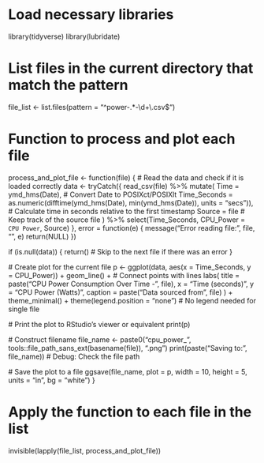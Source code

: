 # Load necessary libraries
library(tidyverse)
library(lubridate)

# List files in the current directory that match the pattern
file_list <- list.files(pattern = "^power-.*-\\d+\\.csv$")

# Function to process and plot each file
process_and_plot_file <- function(file) {
  # Read the data and check if it is loaded correctly
  data <- tryCatch({
    read_csv(file) %>%
      mutate(
        Time = ymd_hms(Date),  # Convert Date to POSIXct/POSIXlt
        Time_Seconds = as.numeric(difftime(ymd_hms(Date), min(ymd_hms(Date)), units = "secs")),  # Calculate time in seconds relative to the first timestamp
        Source = file  # Keep track of the source file
      ) %>%
      select(Time_Seconds, CPU_Power = `CPU Power`, Source)
  }, error = function(e) {
    message("Error reading file: ", file, "\n", e)
    return(NULL)
  })
  
  if (is.null(data)) {
    return()  # Skip to the next file if there was an error
  }
  
  # Create plot for the current file
  p <- ggplot(data, aes(x = Time_Seconds, y = CPU_Power)) +
    geom_line() +  # Connect points with lines
    labs(
      title = paste("CPU Power Consumption Over Time -", file),
      x = "Time (seconds)",
      y = "CPU Power (Watts)",
      caption = paste("Data sourced from", file)
    ) +
    theme_minimal() +
    theme(legend.position = "none")  # No legend needed for single file

  # Print the plot to RStudio's viewer or equivalent
  print(p)
  
  # Construct filename
  file_name <- paste0("cpu_power_", tools::file_path_sans_ext(basename(file)), ".png")
  print(paste("Saving to:", file_name))  # Debug: Check the file path
  
  # Save the plot to a file
  ggsave(file_name, plot = p, width = 10, height = 5, units = "in", bg = "white")
}

# Apply the function to each file in the list
invisible(lapply(file_list, process_and_plot_file))
